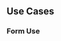 
<Title>Tooltip Component</Title>
<Meta title="UI Components/Tooltip" component={Tooltip} of={TooltipStories} />

## Use Cases

### Form Use

<div style={{width:"300px",display:'flex',justifyContent:"center",alignItems:"center"}}>
<InputField
    name="themed"
    label="Email"
    error_message='Invalid Email Format'
/>
</div>
